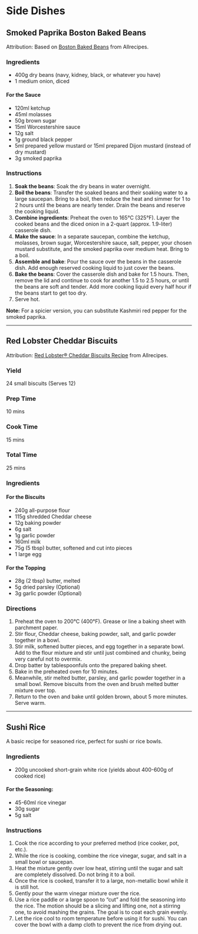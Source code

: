 # Side Dishes

## Smoked Paprika Boston Baked Beans

Attribution: Based on [Boston Baked Beans](https://www.allrecipes.com/recipe/18255/boston-baked-beans/) from Allrecipes.

### Ingredients

*   400g dry beans (navy, kidney, black, or whatever you have)
*   1 medium onion, diced

#### For the Sauce

*   120ml ketchup
*   45ml molasses
*   50g brown sugar
*   15ml Worcestershire sauce
*   12g salt
*   1g ground black pepper
*   5ml prepared yellow mustard or 15ml prepared Dijon mustard (instead of dry mustard)
*   3g smoked paprika

### Instructions

1.  **Soak the beans**: Soak the dry beans in water overnight.
2.  **Boil the beans**: Transfer the soaked beans and their soaking water to a large saucepan. Bring to a boil, then reduce the heat and simmer for 1 to 2 hours until the beans are nearly tender. Drain the beans and reserve the cooking liquid.
3.  **Combine ingredients**: Preheat the oven to 165°C (325°F). Layer the cooked beans and the diced onion in a 2-quart (approx. 1.9-liter) casserole dish.
4.  **Make the sauce**: In a separate saucepan, combine the ketchup, molasses, brown sugar, Worcestershire sauce, salt, pepper, your chosen mustard substitute, and the smoked paprika over medium heat. Bring to a boil.
5.  **Assemble and bake**: Pour the sauce over the beans in the casserole dish. Add enough reserved cooking liquid to just cover the beans.
6.  **Bake the beans**: Cover the casserole dish and bake for 1.5 hours. Then, remove the lid and continue to cook for another 1.5 to 2.5 hours, or until the beans are soft and tender. Add more cooking liquid every half hour if the beans start to get too dry.
7.  Serve hot.

**Note:** For a spicier version, you can substitute Kashmiri red pepper for the smoked paprika.

---

## Red Lobster Cheddar Biscuits

Attribution: [Red Lobster® Cheddar Biscuits Recipe](https://www.allrecipes.com/recipe/260622/red-lobster-cheddar-biscuits/) from Allrecipes.

### Yield

24 small biscuits (Serves 12)

### Prep Time

10 mins

### Cook Time

15 mins

### Total Time

25 mins

### Ingredients

#### For the Biscuits

*   240g all-purpose flour
*   115g shredded Cheddar cheese
*   12g baking powder
*   6g salt
*   1g garlic powder
*   160ml milk
*   75g (5 tbsp) butter, softened and cut into pieces
*   1 large egg

#### For the Topping

*   28g (2 tbsp) butter, melted
*   5g dried parsley (Optional)
*   3g garlic powder (Optional)

### Directions

1.  Preheat the oven to 200°C (400°F). Grease or line a baking sheet with parchment paper.
2.  Stir flour, Cheddar cheese, baking powder, salt, and garlic powder together in a bowl.
3.  Stir milk, softened butter pieces, and egg together in a separate bowl. Add to the flour mixture and stir until just combined and chunky, being very careful not to overmix.
4.  Drop batter by tablespoonfuls onto the prepared baking sheet.
5.  Bake in the preheated oven for 10 minutes.
6.  Meanwhile, stir melted butter, parsley, and garlic powder together in a small bowl. Remove biscuits from the oven and brush melted butter mixture over top.
7.  Return to the oven and bake until golden brown, about 5 more minutes. Serve warm.

---

## Sushi Rice

A basic recipe for seasoned rice, perfect for sushi or rice bowls.

### Ingredients

*   200g uncooked short-grain white rice (yields about 400-600g of cooked rice)

#### For the Seasoning:

*   45-60ml rice vinegar
*   30g sugar
*   5g salt

### Instructions

1.  Cook the rice according to your preferred method (rice cooker, pot, etc.).
2.  While the rice is cooking, combine the rice vinegar, sugar, and salt in a small bowl or saucepan.
3.  Heat the mixture gently over low heat, stirring until the sugar and salt are completely dissolved. Do not bring it to a boil.
4.  Once the rice is cooked, transfer it to a large, non-metallic bowl while it is still hot.
5.  Gently pour the warm vinegar mixture over the rice.
6.  Use a rice paddle or a large spoon to "cut" and fold the seasoning into the rice. The motion should be a slicing and lifting one, not a stirring one, to avoid mashing the grains. The goal is to coat each grain evenly.
7.  Let the rice cool to room temperature before using it for sushi. You can cover the bowl with a damp cloth to prevent the rice from drying out.